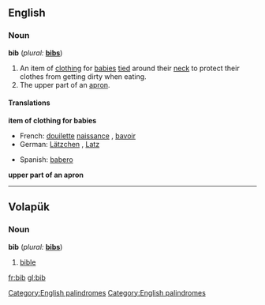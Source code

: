 ==English==
[[Category:English palindromes]]
===Noun===
'''bib'''  (''plural:'' '''[[bibs]]''')
# An item of [[clothing]] for [[baby|babies]] [[tie]]d around their [[neck]] to protect their clothes from getting dirty when eating.
# The upper part of an [[apron]].

====Translations====
'''item of clothing for babies'''
{{top}}
*French: [[douilette]] [[naissance]] {{f}}, [[bavoir]] {{m}}
*German: [[Lätzchen]] {{n}}, [[Latz]] {{m}}
{{mid}}
*Spanish: [[babero]] {{m}}
{{bottom}}

'''upper part of an apron'''

----

==Volapük==
===Noun===
'''bib'''  (''plural:'' '''[[bibs]]''')
# [[bible]]

[[fr:bib]]
[[gl:bib]]

[[Category:English palindromes]]